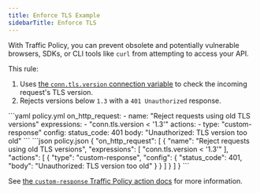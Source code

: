 ```yaml
---
title: Enforce TLS Example
sidebarTitle: Enforce TLS
---
```


With Traffic Policy, you can prevent obsolete and potentially vulnerable browsers, SDKs, or CLI tools like `curl` from attempting to access your API.

This rule:

1. Uses [the `conn.tls.version` connection variable](https://ngrok.com/docs/traffic-policy/variables/connection/#conntlsversion) to check the incoming request's TLS version.
1. Rejects versions below `1.3` with a `401 Unauthorized` response.

<CodeGroup>
```yaml policy.yml
on_http_request:
  - name: "Reject requests using old TLS versions"
    expressions:
    - "conn.tls.version < '1.3'"
    actions:
    - type: "custom-response"
    config:
    status_code: 401
    body: "Unauthorized: TLS version too old"
```
```json policy.json
{
  "on_http_request": [
    {
      "name": "Reject requests using old TLS versions",
      "expressions": [
        "conn.tls.version < '1.3'"
      ],
      "actions": [
        {
          "type": "custom-response",
          "config": {
            "status_code": 401,
            "body": "Unauthorized: TLS version too old"
          }
        }
      ]
    }
  ]
}
```
</CodeGroup>

See [the `custom-response` Traffic Policy action docs](/traffic-policy/actions/custom-response/) for more information.
